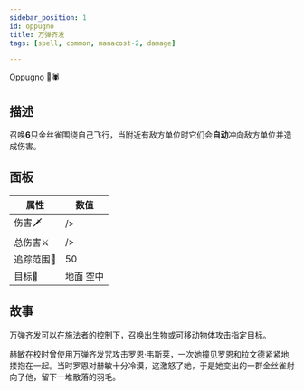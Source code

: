 ```yaml
---
sidebar_position: 1
id: oppugno
title: 万弹齐发
tags: [spell, common, manacost-2, damage]

---
```


Oppugno 🤙🕷️

<!--truncate-->


<CardBasics cardKey={8}/>


## 描述
召唤**6**只金丝雀围绕自己飞行，当附近有敌方单位时它们会**自动**冲向敌方单位并造成伤害。


## 面板

| 属性       | 数值 |
| ---------- | ---- |
| 伤害🗡      |  />   |
| 总伤害⚔ | /> |
| 追踪范围📐  | 50    |
| 目标🎯      | 地面 空中 |



## 故事

万弹齐发可以在施法者的控制下，召唤出生物或可移动物体攻击指定目标。

赫敏在校时曾使用万弹齐发咒攻击罗恩·韦斯莱，一次她撞见罗恩和拉文德紧紧地搂抱在一起。当时罗恩对赫敏十分冷漠，这激怒了她，于是她变出的一群金丝雀射向了他，留下一堆散落的羽毛。

